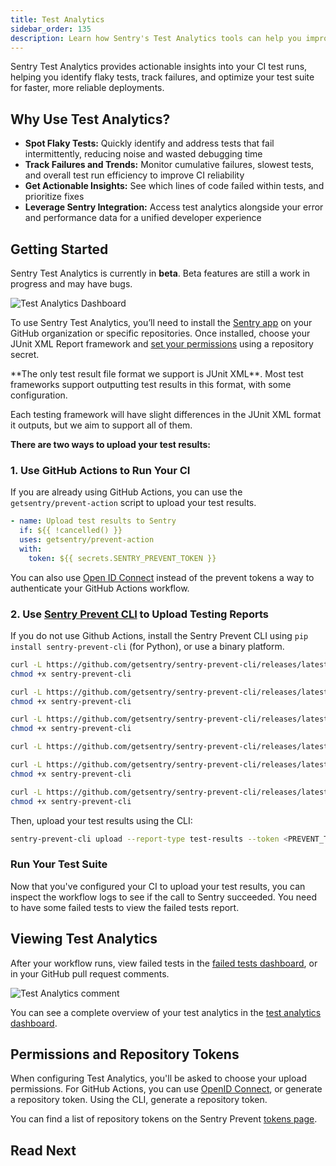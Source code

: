 ```yaml
---
title: Test Analytics
sidebar_order: 135
description: Learn how Sentry's Test Analytics tools can help you improve your code.
---
```


Sentry Test Analytics provides actionable insights into your CI test runs, helping you identify flaky tests, track failures, and optimize your test suite for faster, more reliable deployments. 

## Why Use Test Analytics?

- **Spot Flaky Tests:** Quickly identify and address tests that fail intermittently, reducing noise and wasted debugging time
- **Track Failures and Trends:** Monitor cumulative failures, slowest tests, and overall test run efficiency to improve CI reliability
- **Get Actionable Insights:** See which lines of code failed within tests, and prioritize fixes
- **Leverage Sentry Integration:** Access test analytics alongside your error and performance data for a unified developer experience

## Getting Started

<Alert>
  Sentry Test Analytics is currently in <strong>beta</strong>. Beta features are still a work in progress and may have bugs. 
</Alert>

![Test Analytics Dashboard](./img/TA-dash.png)

To use Sentry Test Analytics, you’ll need to install the [Sentry app](https://github.com/apps/sentry-io) on your GitHub organization or specific repositories. Once installed, choose your JUnit XML Report framework and [set your permissions](#permissions-and-repository-tokens) using a repository secret.

<Alert>
**The only test result file format we support is JUnit XML**. Most test frameworks support outputting test results in this format, with some configuration.

Each testing framework will have slight differences in the JUnit XML format it outputs, but we aim to support all of them.
</Alert>

**There are two ways to upload your test results:**

### 1. Use GitHub Actions to Run Your CI
If you are already using GitHub Actions, you can use the `getsentry/prevent-action` script to upload your test results.

```yaml
- name: Upload test results to Sentry
  if: ${{ !cancelled() }}
  uses: getsentry/prevent-action
  with:
    token: ${{ secrets.SENTRY_PREVENT_TOKEN }}
```

You can also use [Open ID Connect](https://docs.github.com/en/actions/concepts/security/openid-connect) instead of the prevent tokens a way to authenticate your GitHub Actions workflow.

### 2. Use [Sentry Prevent CLI](/product/test-analytics/sentry-prevent-cli/) to Upload Testing Reports
If you do not use Github Actions, install the Sentry Prevent CLI using `pip install sentry-prevent-cli` (for Python), or use a binary platform.

```bash {tabTitle:macos}
curl -L https://github.com/getsentry/sentry-prevent-cli/releases/latest/download/sentry-prevent-cli-macos -o sentry-prevent-cli
chmod +x sentry-prevent-cli
```

```bash {tabTitle:linux}
curl -L https://github.com/getsentry/sentry-prevent-cli/releases/latest/download/sentry-prevent-cli-linux -o sentry-prevent-cli
chmod +x sentry-prevent-cli
```

```bash {tabTitle:alpine linux}
curl -L https://github.com/getsentry/sentry-prevent-cli/releases/latest/download/sentry-prevent-cli-alpine -o sentry-prevent-cli
chmod +x sentry-prevent-cli
```

```bash {tabTitle:windows}
curl -L https://github.com/getsentry/sentry-prevent-cli/releases/latest/download/sentry-prevent-cli-windows.exe -o sentry-prevent-cli.exe
```

```bash {tabTitle:linux arm64}
curl -L https://github.com/getsentry/sentry-prevent-cli/releases/latest/download/sentry-prevent-cli-linux-arm64 -o sentry-prevent-cli
chmod +x sentry-prevent-cli
```

```bash {tabTitle:alpine linux arm64}
curl -L https://github.com/getsentry/sentry-prevent-cli/releases/latest/download/sentry-prevent-cli-alpine-arm64 -o sentry-prevent-cli
chmod +x sentry-prevent-cli
```

Then, upload your test results using the CLI:

```bash
sentry-prevent-cli upload --report-type test-results --token <PREVENT_TOKEN>
```

### Run Your Test Suite
Now that you've configured your CI to upload your test results, you can inspect the workflow logs to see if the call to Sentry succeeded. You need to have some failed tests to view the failed tests report. 

## Viewing Test Analytics

After your workflow runs, view failed tests in the [failed tests dashboard](https://sentry.io/prevent/tests/?filterBy=failedTests), or in your GitHub pull request comments.

![Test Analytics comment](./img/TA-comment.png)

You can see a complete overview of your test analytics in the [test analytics dashboard](https://sentry.io/prevent/tests/).

##  Permissions and Repository Tokens
When configuring Test Analytics, you'll be asked to choose your upload permissions. For GitHub Actions, you can use [OpenID Connect](https://docs.github.com/en/actions/security-for-github-actions/security-hardening-your-deployments/about-security-hardening-with-openid-connect), or generate a repository token. Using the CLI, generate a repository token. 

You can find a list of repository tokens on the Sentry Prevent [tokens page](https://sentry.io/prevent/tokens/).

## Read Next

<PageGrid />
